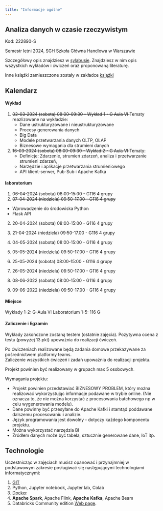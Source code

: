 ```yaml
---
title: "Informacje ogólne"
---
```


## Analiza danych w czasie rzeczywistym

Kod: 222890-S

Semestr letni 2024,
SGH Szkoła Główna Handlowa w Warszawie

Szczegółowy opis znajdziesz w [sylabusie](/RTA_2024/sylabus).
Znajdziesz w nim opis wszystkich wykładów i ćwiczeń oraz proponowaną literaturę.

Inne książki zamieszczone zostały w zakładce [książki](/RTA_2024/ksiazki)

## Kalendarz

#### Wykład

1. <del>02-03-2024 (sobota) 08:00-09:30 - Wykład 1 - G Aula VI</del>
Tematy reazlizowane na wykładzie:
    - Dane ustrukturyzowane i nieustrukturyzowane
    - Procesy generowania danych
    - Big Data
    - Modele przetwarzania danych OLTP, OLAP
    - Biznesowe wymagania dla strumieni danych
   

2. <del>16-03-2024 (sobota) 08:00-09:30 - Wykład 2 - G Aula VI</del>
Tematy: 
    - Definicje: Zdarzenie, strumień zdarzeń, analiza i przetwarzanie strumieni zdarzeń, 
    - Narzędzie i aplikacje przetwarzania strumieniowego
    - API klient-serwer, Pub-Sub i Apache Kafka


#### laboratorium

1. <del>06-04-2024 (sobota) 08:00-15:00 - G116 4 grupy </del>
1. <del>07-04-2024 (niedziela) 09:50-17.00 - G116 4 grupy</del>

- Wprowadzenie do środowiska Python
- Flask API

2. 20-04-2024 (sobota) 08:00-15:00 - G116 4 grupy
2. 21-04-2024 (niedziela) 09:50-17.00 - G116 4 grupy


3. 04-05-2024 (sobota) 08:00-15:00 - G116 4 grupy
3. 05-05-2024 (niedziela) 09:50-17.00 - G116 4 grupy
 

4. 25-05-2024 (sobota) 08:00-15:00 - G116 4 grupy
4. 26-05-2024 (niedziela) 09:50-17.00 - G116 4 grupy


5. 08-06-2022 (sobota) 08:00-15:00 - G116 4 grupy
5. 09-06-2022 (niedziela) 09:50-17.00 - G116 4 grupy



#### Miejsce

Wykłady 1-2: G-Aula VI
Laboratorium 1-5: 116 G

#### Zaliczenie i Egzamin

Wykłady zakończone zostaną testem (ostatnie zajęcia).
Pozytywna ocena z testu (powyżej 13 pkt) upoważnia do realizacji ćwiczeń. 

Po ćwiczeniach realizowane będą zadania domowe przekazywane za pośrednictwem platformy teams.  
Zaliczenie wszystkich ćwiczeń i zadań upoważnia do realizacji projektu. 

Projekt powinien być realizowany w grupach max 5 osobowych. 

Wymagania projektu: 

- Projekt powinien przedstawiać BIZNESOWY PROBLEM, który można realizować wykorzystując informacje podawane w trybie online. (Nie oznacza to, że nie można korzystać z procesowania batchowego np w celu wygenerowania modelu).
- Dane powinny być przesyłane do Apache Kafki i stamtąd poddawane dalszemu procesowaniu i analizie. 
- Język programowania jest dowolny - dotyczy każdego komponentu projektu. 
- Można wykorzystać narzędzia BI 
- Źródłem danych może być tabela, sztucznie generowane dane, IoT itp.

## Technologie

Uczestnicząc w zajęciach musisz opanować i przynajmniej w podstawowym zakresie posługiwać się następującymi technologiami informatycznymi:

1. [GIT](https://sebkaz-teaching.github.io/RTA_2023/info.html#git) 
2. Python, Jupyter notebook, Jupyter lab, Colab
3. [Docker](https://sebkaz-teaching.github.io/RTA_2023/info.html#docker)
4. **Apache Spark**, Apache Flink, **Apache Kafka**, Apache Beam
5. Databricks Community edition [Web page](https://community.cloud.databricks.com/login.html).
